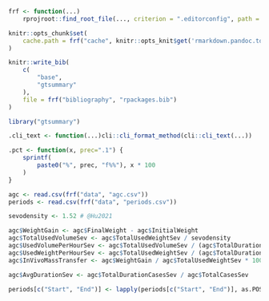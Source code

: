 ```r
frf <- function(...)
    rprojroot::find_root_file(..., criterion = ".editorconfig", path = ".")

knitr::opts_chunk$set(
    cache.path = frf("cache", knitr::opts_knit$get('rmarkdown.pandoc.to'), "/")
)
```

```r
knitr::write_bib(
    c(
        "base",
        "gtsummary"
    ),
    file = frf("bibliography", "rpackages.bib")
)
```

```r
library("gtsummary")
```

```r
.cli_text <- function(...)cli::cli_format_method(cli::cli_text(...))

.pct <- function(x, prec=".1") {
    sprintf(
        paste0("%", prec, "f%%"), x * 100
    )
}
```

```r
agc <- read.csv(frf("data", "agc.csv"))
periods <- read.csv(frf("data", "periods.csv"))
```

```r
sevodensity <- 1.52 # @Hu2021

agc$WeightGain <- agc$FinalWeight - agc$InitialWeight
agc$TotalUsedVolumeSev <- agc$TotalUsedWeightSev / sevodensity
agc$UsedVolumePerHourSev <- agc$TotalUsedVolumeSev / (agc$TotalDurationCasesSev / 60)
agc$UsedWeightPerHourSev <- agc$TotalUsedWeightSev / (agc$TotalDurationCasesSev / 60)
agc$InVivoMassTransfer <- agc$WeightGain / agc$TotalUsedWeightSev * 100

agc$AvgDurationSev <- agc$TotalDurationCasesSev / agc$TotalCasesSev

periods[c("Start", "End")] <- lapply(periods[c("Start", "End")], as.POSIXct)
```
